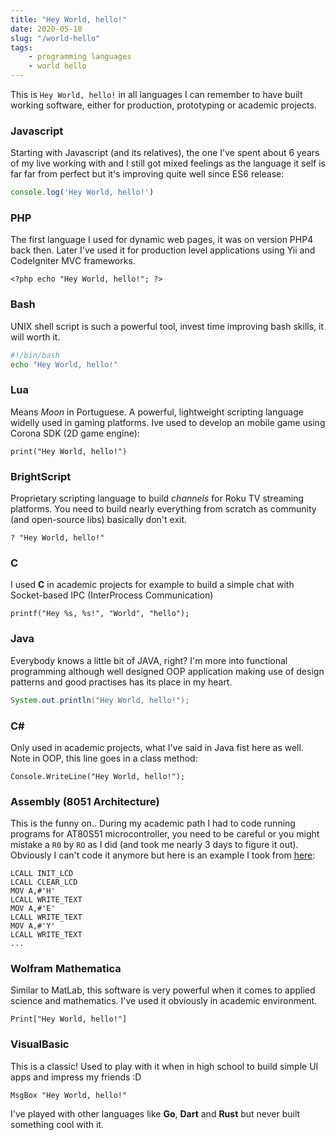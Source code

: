 ```yaml
---
title: "Hey World, hello!"
date: 2020-05-18
slug: "/world-hello"
tags:
    - programming languages
    - world hello
---
```


This is `Hey World, hello!` in all languages I can remember to have built working software, either for production,
prototyping or academic projects.

### Javascript
Starting with Javascript (and its relatives), the one I've spent about 6 years of my live working with and I still got mixed
feelings as the language it self is far far from perfect but it's improving quite well since ES6 release:
```javascript noLineNumbers
console.log('Hey World, hello!')
```

### PHP
The first language I used for dynamic web pages, it was on version PHP4 back then. Later I've used it for production level
applications using Yii and CodeIgniter MVC frameworks.
```noLineNumbers
<?php echo "Hey World, hello!"; ?>
```

### Bash
UNIX shell script is such a powerful tool, invest time improving bash skills, it will worth it.
```bash noLineNumbers
#!/bin/bash
echo "Hey World, hello!"
```

### Lua
Means *Moon* in Portuguese. A powerful, lightweight scripting language widelly used in gaming platforms. Ive used to develop an mobile game using
Corona SDK (2D game engine):
```noLineNumbers
print("Hey World, hello!")
```

### BrightScript
Proprietary scripting language to build *channels* for Roku TV streaming platforms. You need to build nearly everything
from scratch as community (and open-source libs) basically don't exit.
```
? "Hey World, hello!"
```

### C
I used **C** in academic projects for example to build a simple chat with Socket-based IPC (InterProcess Communication)
```noLineNumbers
printf("Hey %s, %s!", "World", "hello");
```

### Java
Everybody knows a little bit of JAVA, right? I'm more into functional programming although well designed OOP application
making use of design patterns and good practises has its place in my heart.
```java noLineNumbers
System.out.println("Hey World, hello!");
```

### C#
Only used in academic projects, what I've said in Java fist here as well. Note in OOP, this line goes in a class method:
```noLineNumbers
Console.WriteLine("Hey World, hello!");
```

### Assembly (8051 Architecture)
This is the funny on.. During my academic path I had to code running programs for AT80S51 microcontroller, you need to be
careful or you might mistake a `R0` by `RO` as I did (and took me nearly 3 days to figure it out). Obviously
I can't code it anymore but here is an example I took from [here](http://www.8051projects.info/lcd3.php):
```
LCALL INIT_LCD
LCALL CLEAR_LCD
MOV A,#'H'
LCALL WRITE_TEXT
MOV A,#'E'
LCALL WRITE_TEXT
MOV A,#'Y'
LCALL WRITE_TEXT
...
```

### Wolfram Mathematica
Similar to MatLab, this software is very powerful when it comes to applied science and mathematics. I've used it obviously
in academic environment.
```noLineNumbers
Print["Hey World, hello!"]
```

### VisualBasic
This is a classic! Used to play with it when in high school to build simple UI apps and impress my friends :D
```noLineNumbers
MsgBox "Hey World, hello!"
```

I've played with other languages like **Go**, **Dart** and **Rust** but never built something cool with it.

